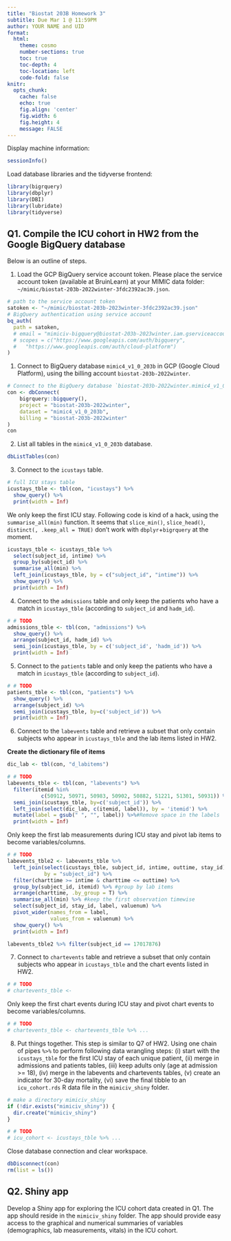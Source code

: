```yaml
---
title: "Biostat 203B Homework 3"
subtitle: Due Mar 1 @ 11:59PM
author: YOUR NAME and UID
format:
  html:
    theme: cosmo
    number-sections: true
    toc: true
    toc-depth: 4
    toc-location: left
    code-fold: false
knitr:
  opts_chunk: 
    cache: false    
    echo: true
    fig.align: 'center'
    fig.width: 6
    fig.height: 4
    message: FALSE
---
```


Display machine information:
```r
sessionInfo()
```

Load database libraries and the tidyverse frontend:
```r
library(bigrquery)
library(dbplyr)
library(DBI)
library(lubridate)
library(tidyverse)
```

## Q1. Compile the ICU cohort in HW2 from the Google BigQuery database 

Below is an outline of steps.

1. Load the GCP BigQuery service account token. Please place the service account token (available at BruinLearn) at your MIMIC data folder: `~/mimic/biostat-203b-2022winter-3fdc2392ac39.json`.
```r
# path to the service account token 
satoken <- "~/mimic/biostat-203b-2023winter-3fdc2392ac39.json"
# BigQuery authentication using service account
bq_auth(
  path = satoken,
  # email = "mimiciv-bigquery@biostat-203b-2023winter.iam.gserviceaccount.com",
  # scopes = c("https://www.googleapis.com/auth/bigquery",
  #   "https://www.googleapis.com/auth/cloud-platform")
)
```

1. Connect to BigQuery database `mimic4_v1_0_203b` in GCP (Google Cloud Platform), using the billing account `biostat-203b-2022winter`.
```r
# Connect to the BigQuery database `biostat-203b-2022winter.mimic4_v1_0_203b`
con <- dbConnect(
    bigrquery::bigquery(),
    project = "biostat-203b-2022winter",
    dataset = "mimic4_v1_0_203b",
    billing = "biostat-203b-2022winter"
)
con
```

2. List all tables in the `mimic4_v1_0_203b` database.
```r
dbListTables(con)
```

3. Connect to the `icustays` table.
```r
# full ICU stays table
icustays_tble <- tbl(con, "icustays") %>%
  show_query() %>%
  print(width = Inf)
```
We only keep the first ICU stay. Following code is kind of a hack, using the `summarise_all(min)` function. It seems that `slice_min()`, `slice_head()`, `distinct(, .keep_all = TRUE)` don't work with `dbplyr`+`bigrquery` at the moment.
```r
icustays_tble <- icustays_tble %>% 
  select(subject_id, intime) %>% 
  group_by(subject_id) %>% 
  summarise_all(min) %>%
  left_join(icustays_tble, by = c("subject_id", "intime")) %>%
  show_query() %>%
  print(width = Inf)
```


4. Connect to the `admissions` table and only keep the patients who have a match in `icustays_tble` (according to `subject_id` and `hadm_id`).
```r
# # TODO
admissions_tble <- tbl(con, "admissions") %>%
  show_query() %>%
  arrange(subject_id, hadm_id) %>%
  semi_join(icustays_tble, by = c('subject_id', 'hadm_id')) %>%
  print(width = Inf)
```

5. Connect to the `patients` table and only keep the patients who have a match in `icustays_tble` (according to `subject_id`).
```r
# # TODO
patients_tble <- tbl(con, "patients") %>%
  show_query() %>%
  arrange(subject_id) %>%
  semi_join(icustays_tble, by=c('subject_id')) %>%
  print(width = Inf)
```

6. Connect to the `labevents` table and retrieve a subset that only contain subjects who appear in `icustays_tble` and the lab items listed in HW2.

  **Create the dictionary file of items**
```r
dic_lab <- tbl(con, "d_labitems")
```

```r
# # TODO
labevents_tble <- tbl(con, "labevents") %>%
  filter(itemid %in% 
           c(50912, 50971, 50983, 50902, 50882, 51221, 51301, 50931)) %>%
  semi_join(icustays_tble, by=c('subject_id')) %>%
  left_join(select(dic_lab, c(itemid, label)), by = 'itemid') %>%
  mutate(label = gsub(" ", "", label)) %>%#Remove space in the labels
  print(width = Inf)
```
Only keep the first lab measurements during ICU stay and pivot lab items to become variables/columns.

```r
# # TODO
labevents_tble2 <- labevents_tble %>%
  left_join(select(icustays_tble, subject_id, intime, outtime, stay_id), 
            by = "subject_id") %>%
  filter(charttime >= intime & charttime <= outtime) %>%
  group_by(subject_id, itemid) %>% #group by lab items
  arrange(charttime, .by_group = T) %>%
  summarise_all(min) %>% #keep the first observation timewise
  select(subject_id, stay_id, label, valuenum) %>%
  pivot_wider(names_from = label, 
              values_from = valuenum) %>%
  show_query() %>%
  print(width = Inf)

labevents_tble2 %>% filter(subject_id == 17017876)
```

7. Connect to `chartevents` table and retrieve a subset that only contain subjects who appear in `icustays_tble` and the chart events listed in HW2.
```r
# # TODO
# chartevents_tble <- 
```
Only keep the first chart events during ICU stay and pivot chart events to become variables/columns.
```r
# # TODO
# chartevents_tble <- chartevents_tble %>% ...
```

8. Put things together. This step is similar to Q7 of HW2. Using one chain of pipes `%>%` to perform following data wrangling steps: (i) start with the `icustays_tble` for the first ICU stay of each unique patient, (ii) merge in admissions and patients tables, (iii) keep adults only (age at admission >= 18), (iv) merge in the labevents and chartevents tables, (v) create an indicator for 30-day mortality, (vi) save the final tibble to an `icu_cohort.rds` R data file in the `mimiciv_shiny` folder.

```r
# make a directory mimiciv_shiny
if (!dir.exists("mimiciv_shiny")) {
  dir.create("mimiciv_shiny")
}
```

```r
# # TODO
# icu_cohort <- icustays_tble %>% ...
```

Close database connection and clear workspace.
```r
dbDisconnect(con)
rm(list = ls())
```

## Q2. Shiny app

Develop a Shiny app for exploring the ICU cohort data created in Q1. The app should reside in the `mimiciv_shiny` folder. The app should provide easy access to the graphical and numerical summaries of variables (demographics, lab measurements, vitals) in the ICU cohort.
